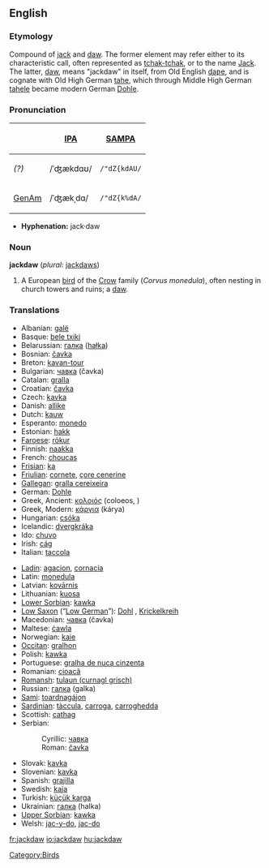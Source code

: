 ==English==
{{wikipedia}}
===Etymology===
Compound of [[jack]] and [[daw]].  The former element may refer either to its characteristic call, often represented as [[tchak-tchak]], or to the name [[Jack]].  The latter, [[daw]], means "jackdaw" in itself, from Old English [[daƿe]], and is cognate with Old High German [[tahe]], which through Middle High German [[tahele]] became modern German [[Dohle]].

===Pronunciation===
{| border=1 cellpadding=5
! !! [[w:IPA|IPA]] !! [[w:SAMPA|SAMPA]]
|-
! ''(?)'' <!-- what dialect is this? -->
| /ˈʤækdɑʊ/ || <tt>/"dZ{kdAU/</tt>
|-
! [[GenAm]]
| /ˈʤækˌdɑ/ || <tt>/"dZ{k%dA/</tt>
|}

*'''Hyphenation:''' jack·daw

=== Noun ===
'''jackdaw''' (''plural:'' [[jackdaws]])

# A European [[bird]] of the [[Crow]] family (''Corvus monedula''), often nesting in church towers and ruins; a [[daw]].
<!-- modified Webster 1913 definition -->

=== Translations ===
{{top}}
*Albanian: [[galë]] {{f}}
*Basque: [[bele txiki]]
*Belarussian: [[галка]] ([[hałka]])
*Bosnian: [[čavka#Bosnian|čavka]] {{f}}
*Breton: [[kavan-tour]]
*Bulgarian: [[чавка#Bulgarian|чавка]] (čavka)
*Catalan: [[gralla]]
*Croatian: [[čavka#Croatian|čavka]] {{f}}
*Czech: [[kavka]] {{f}}
*Danish: [[allike]]
*Dutch: [[kauw]] {{m}}
*Esperanto: [[monedo]]
*Estonian: [[hakk]]
*[[Faroese]]: [[rókur]]
*Finnish: [[naakka]]
*French: [[choucas]] {{m}}
*[[Frisian]]: [[ka]]
*[[Friulian]]: [[cornete]], [[çore cenerine]]
*[[Gallegan]]: [[gralla cereixeira]]
*German: [[Dohle]] {{f}}
*Greek, Ancient: [[κολοιός]] (coloeos, {{m}})
*Greek, Modern: [[κάργια]] (kárya)
*Hungarian: [[csóka]]
*Icelandic: [[dvergkráka]]
*Ido: [[chuvo]]
*Irish: [[cág]]
*Italian: [[taccola]]
{{mid}}
*[[Ladin]]: [[agacion]], [[cornacia]]
*Latin: [[monedula]] {{f}}
*Latvian: [[kovārnis]]
*Lithuanian: [[kuosa]]
*[[Lower Sorbian]]: [[kawka]] {{f}}
*[[Low Saxon]] (“[[Low German]]”): [[Dohl]] {{f}}, [[Krickelkreih]] {{f}}
*Macedonian: [[чавка#Macedonian|чавка]] (čavka) {{f}}
*Maltese: [[ċawla]]
*Norwegian: [[kaie]]
*[[Occitan]]: [[gralhon]]
*Polish: [[kawka]] {{f}}
*Portuguese: [[gralha de nuca cinzenta]]
*Romanian: [[cioacă]] {{f}}
*[[Romansh]]: [[tulaun (curnagl grisch)]]
*Russian: [[галка]] (galka) {{f}}
*[[Sami]]: [[toardnagájon]]
*[[Sardinian]]: [[tàccula]], [[carroga]], [[carroghedda]]
*Scottish: [[cathag]]
*Serbian:
*:Cyrillic: [[чавка#Serbian|чавка]] {{f}}
*:Roman: [[čavka#Serbian|čavka]] {{f}}
*Slovak: [[kavka]] {{f}}
*Slovenian: [[kavka]] {{f}}
*Spanish: [[grajilla]]
*Swedish: [[kaja]]
*Turkish: [[küçük karga]]
*Ukrainian: [[галка]] (halka) {{f}}
*[[Upper Sorbian]]: [[kawka]] {{f}}
*Welsh: [[jac-y-do]], [[jac-do]]
{{bottom}}

[[Category:Birds]]

[[fr:jackdaw]]
[[io:jackdaw]]
[[hu:jackdaw]]